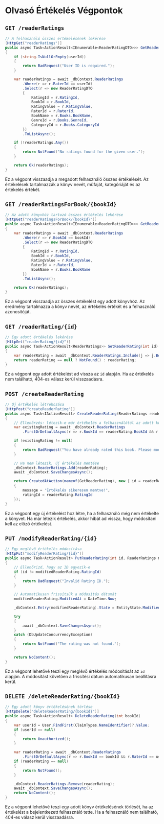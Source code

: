 # Olvasó Értékelés Végpontok

## `GET /readerRatings`
```csharp
// A felhasználó összes értékelésének lekérése
[HttpGet("readerRatings")]
public async Task<ActionResult<IEnumerable<ReaderRatingDTO>>> GetReaderRatingsByUser([FromQuery] string userId)
{
    if (string.IsNullOrEmpty(userId))
    {
        return BadRequest("User ID is required.");
    }

    var readerRatings = await _dbContext.ReaderRatings
        .Where(r => r.RaterId == userId)
        .Select(r => new ReaderRatingDTO
        {
            RatingId = r.RatingId,
            BookId = r.BookId,
            RatingValue = r.RatingValue,
            RaterId = r.RaterId,
            BookName = r.Books.BookName,
            GenreId = r.Books.GenreId,
            CategoryId = r.Books.CategoryId
        })
        .ToListAsync();

    if (!readerRatings.Any())
    {
        return NotFound("No ratings found for the given user.");
    }

    return Ok(readerRatings);
}
```
Ez a végpont visszaadja a megadott felhasználó összes értékelését. Az értékelések tartalmazzák a könyv nevét, műfaját, kategóriáját és az értékelés értékét.

## `GET /readerRatingsForBook/{bookId}`
```csharp
// Az adott könyvhöz tartozó összes értékelés lekérése
[HttpGet("readerRatingsForBook/{bookId}")]
public async Task<ActionResult<IEnumerable<ReaderRatingDTO>>> GetReaderRatingsForBook(int bookId)
{
    var readerRatings = await _dbContext.ReaderRatings
        .Where(r => r.BookId == bookId)
        .Select(r => new ReaderRatingDTO
        {
            RatingId = r.RatingId,
            BookId = r.BookId,
            RatingValue = r.RatingValue,
            RaterId = r.RaterId,
            BookName = r.Books.BookName
        })
        .ToListAsync();

    return Ok(readerRatings);
}
```
Ez a végpont visszaadja az összes értékelést egy adott könyvhöz. Az eredmény tartalmazza a könyv nevét, az értékelés értékét és a felhasználó azonosítóját.

## `GET /readerRating/{id}`
```csharp
// Egy adott értékelés lekérése
[HttpGet("readerRating/{id}")]
public async Task<ActionResult<ReaderRatings>> GetReaderRating(int id)
{
    var readerRating = await _dbContext.ReaderRatings.Include(j => j.Books).FirstOrDefaultAsync(j => j.RatingId == id);
    return readerRating == null ? NotFound() : readerRating;
}
```
Ez a végpont egy adott értékelést ad vissza az `id` alapján. Ha az értékelés nem található, 404-es válasz kerül visszaadásra.

## `POST /createReaderRating`
```csharp
// Új értékelés létrehozása
[HttpPost("createReaderRating")]
public async Task<IActionResult> CreateReaderRating(ReaderRatings readerRating)
{
    // Ellenőrzés: létezik-e már értékelés a felhasználótól az adott könyvre
    var existingRating = await _dbContext.ReaderRatings
        .FirstOrDefaultAsync(r => r.BookId == readerRating.BookId && r.RaterId == readerRating.RaterId);

    if (existingRating != null)
    {
        return BadRequest("You have already rated this book. Please modify your existing rating.");
    }

    // Ha nem létezik, új értékelés mentése
    _dbContext.ReaderRatings.Add(readerRating);
    await _dbContext.SaveChangesAsync();

    return CreatedAtAction(nameof(GetReaderRating), new { id = readerRating.RatingId }, new
    {
        message = "Értékelés sikeresen mentve!",
        ratingId = readerRating.RatingId
    });
}
```
Ez a végpont egy új értékelést hoz létre, ha a felhasználó még nem értékelte a könyvet. Ha már létezik értékelés, akkor hibát ad vissza, hogy módosítani kell az előző értékelést.

## `PUT /modifyReaderRating/{id}`
```csharp
// Egy meglévő értékelés módosítása
[HttpPut("modifyReaderRating/{id}")]
public async Task<ActionResult> PutReaderRating(int id, ReaderRatings modifiedReaderRating)
{
    // Ellenőrizd, hogy az ID egyezik-e
    if (id != modifiedReaderRating.RatingId)
    {
        return BadRequest("Invalid Rating ID.");
    }

    // Automatikusan frissítsük a módosítás dátumát
    modifiedReaderRating.ModifiedAt = DateTime.Now;

    _dbContext.Entry(modifiedReaderRating).State = EntityState.Modified;

    try
    {
        await _dbContext.SaveChangesAsync();
    }
    catch (DbUpdateConcurrencyException)
    {
        return NotFound("The rating was not found.");
    }

    return NoContent();
}
```
Ez a végpont lehetővé teszi egy meglévő értékelés módosítását az `id` alapján. A módosítást követően a frissítési dátum automatikusan beállításra kerül.

## `DELETE /deleteReaderRating/{bookId}`
```csharp
// Egy adott könyv értékelésének törlése
[HttpDelete("deleteReaderRating/{bookId}")]
public async Task<ActionResult> DeleteReaderRating(int bookId)
{
    var userId = User.FindFirst(ClaimTypes.NameIdentifier)?.Value;
    if (userId == null)
    {
        return Unauthorized();
    }

    var readerRating = await _dbContext.ReaderRatings
        .FirstOrDefaultAsync(r => r.BookId == bookId && r.RaterId == userId);
    if (readerRating == null)
    {
        return NotFound();
    }

    _dbContext.ReaderRatings.Remove(readerRating);
    await _dbContext.SaveChangesAsync();
    return NoContent();
}
```
Ez a végpont lehetővé teszi egy adott könyv értékelésének törlését, ha az értékelést a bejelentkezett felhasználó tette. Ha a felhasználó nem található, 404-es válasz kerül visszaadásra.